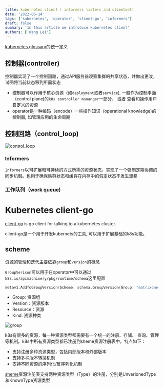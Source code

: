 ```yaml
---
title: kubernetes client ( informers listers and clientset)
date: '2022-06-14'
tags: ['kubernetes', 'operator', 'client-go', 'informers']
draft: false
summary: 'In this article we introduce kubernetes client'
authors: ['Wang Lei']
---
```


[kubernetes glossary](https://kubernetes.io/docs/reference/glossary/?fundamental=true)的统一定义

## 控制器(controller)

控制器实现了一个控制回路，通过API服务器观察集群的共享状态，并做出更改，试图将当前状态移到所需状态

- 控制器可以作用于核心资源（如`deployment`或者`service`), 一般作为控制平面（control plane)的`k8s controller mananger`一部分， 或者
查看和操作用户自定义的资源
- operator是一种编码（encode）一些操作知识（operational knowledge)的控制器, 如管理应用的生命周期

## 控制回路（control_loop)

![control_loop](/static/images/control_loop.png)

### Informers

`Informers`以可扩展和可持续的方式所需的资源状态，实现了一个强制定期协调的同步机制。也用于确保集群状态和缓存在内存中的假定状态不发生漂移

### 工作队列（work queue)


# Kubernetes client-go

[client-go](https://github.com/kubernetes/client-go) is go client for talking to a kubernetes cluster.

client-go是一个用于开发kubernets的工具, 可以用于扩展基础的k8s功能。

## scheme

资源的管理和迭代主要依靠`group`和`version`的概念

`GroupVerison`可以用于在operator中可以通过`k8s.io/apimachinery/pkg/runtime/schema`这里配置

```go
metav1.AddToGroupVersion(Scheme, schema.GroupVersion{Group: "matrixone.matrixorigin.cn", Version: "v1alpha1"})
```

- Group: 资源组
- Version：资源版本
- Resource：资源
- Kind: 资源种类

![group](/static/images/group.png)

k8s有很多的资源，每一种资源类型都需要有一个统一的注册、存储、
查询、管理等机制。k8s中所有资源类型都已注册到sheme资源注册表中，特点如下：

- 支持注册多种资源类型，包括内部版本和外部版本
- 支持多种版本转换机制
- 支持不同资源的序列化/反序列化机制


[sheme](https://github.com/kubernetes/apimachinery/blob/master/pkg/runtime/scheme.go)资源注册表支持两种资源类型（Type）的注册，分别是UnverionedType和KnownType资源类型
